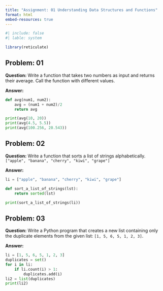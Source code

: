 ```yaml
---
title: "Assignment: 01 Understanding Data Structures and Functions"
format: html
embed-resources: true
---
```


```r
#| include: false
#| lable: system

library(reticulate)
```


## Problem: 01

**Question:** Write a function that takes two numbers as input and returns their average. Call the function with different values.

**Answer:**

```python
def avg(num1, num2):
    avg = (num1 + num2)/2
    return avg

print(avg(10, 20))
print(avg(4.5, 5.5))
print(avg(100.256, 20.543))
```


## Problem: 02

**Question:** Write a function that sorts a list of strings alphabetically. 
`["apple", "banana", "cherry", "kiwi", "grape"]`

**Answer:**

```python
li = ["apple", "banana", "cherry", "kiwi", "grape"]

def sort_a_list_of_strings(lst):
    return sorted(lst)

print(sort_a_list_of_strings(li))
```

## Problem: 03

**Question:** Write a Python program that creates a new list containing only the duplicate elements from the given list: `[1, 5, 6, 5, 1, 2, 3]`.

**Answer:**

```python
li = [1, 5, 6, 5, 1, 2, 3]
duplicates = set()
for i in li:
    if li.count(i) > 1:
        duplicates.add(i)
li2 = list(duplicates)       
print(li2)
```

